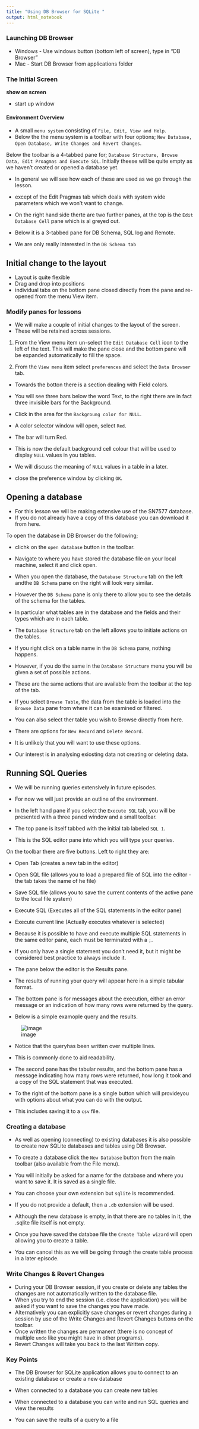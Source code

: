 ```yaml
---
title: "Using DB Browser for SQLite "
output: html_notebook
---
```


### Launching DB Browser
* Windows - Use windows button (bottom left of screen), type in "DB Browser"
* Mac - Start DB Browser from applications folder

### The Initial Screen
**show on screen**

* start up window

#### Environment Overview

* A small `menu system` consisting of `File, Edit, View and Help`.
* Below the the menu system is a toolbar with four options; `New Database, Open Database, Write Changes and Revert Changes`.

Below the toolbar is a 4-tabbed pane for; `Database Structure, Browse Data, Edit Proagmas and Execute SQL`.
Initially theese will be quite empty as we haven’t created or opened a database yet.

* In general we will see how each of these are used as we go through the lesson.
* except of the Edit Pragmas tab which deals with system wide parameters which we won’t want to change.

* On the right hand side therte are two further panes, at the top is the `Edit Database Cell` pane which is al greyed out.
* Below it is a 3-tabbed pane for DB Schema, SQL log and Remote.
* We are only really interested in the `DB Schema tab`

## Initial change to the layout
* Layout is quite flexible
* Drag and drop into positions
* individual tabs on the bottom pane closed directly from the pane and re-opened from the menu View item.

### Modify panes for lessons
* We will make a couple of initial changes to the layout of the screen.
* These will be retained across sessions.

1. From the View menu item un-select the `Edit Database Cell` icon to the left of the text. This will make the pane close and the bottom pane will be expanded automatically to fill the space.

2. From the `View menu` item select `preferences` and select the `Data Browser` tab.

* Towards the botton there is a section dealing with Field colors.
* You will see three bars below the word Text, to the right there are in fact three invisible bars for the Background.
* Click in the area for the `Backgroung color for NULL`.
* A color selector window will open, select `Red`.
* The bar will turn Red.
* This is now the default background cell colour that will be used to display `NULL` values in you tables.

* We will discuss the meaning of `NULL` values in a table in a later.
* close the preference window by clicking `OK`.

## Opening a database

* For this lesson we will be making extensive use of the SN7577 database.
* If you do not already have a copy of this database you can download it from here.



To open the database in DB Browser do the following;

* clichk on the `open database` button in the toolbar.
* Navigate to where you have stored the database file on your local machine, select it and click open.

* When you open the database, the `Database Structure` tab on the left andthe `DB Schema` pane on the right will look very similar.
* However the `DB Schema` pane is only there to allow you to see the details of the schema for the tables.
* In particular what tables are in the database and the fields and their types which are in each table.

* The `Database Structure` tab on the left allows you to initiate actions on the tables.
* If you right click on a table name in the `DB Schema` pane, nothing happens.
* However, if you do the same in the `Database Structure` menu you will be given a set of possible actions.
* These are the same actions that are available from the toolbar at the top of the tab.

* If you select `Browse Table`, the data from the table is loaded into the `Browse Data` pane from where it can be examined or filtered.
* You can also select ther table you wish to Browse directly from here.

* There are options for `New Record` and `Delete Record`.
* It is unlikely that you will want to use these options.
* Our interest is in analysing exiosting data not creating or deleting data.

## Running SQL Queries

* We will be running queries extensively in future episodes.
* For now we will just provide an outline of the environment.

* In the left hand pane if you select the `Execute SQL` tab, you will be presented with a three paned window and a small toolbar.
* The top pane is itself tabbed with the initial tab labeled `SQL 1`.
* This is the SQL editor pane into which you will type your queries.

On the toolbar there are five buttons. Left to right they are:

  * Open Tab (creates a new tab in the editor)
  * Open SQL file (allows you to load a prepared file of SQL into the editor - the tab     takes the name of he file)
  * Save SQL file (allows you to save the current contents of the active pane to the      local file system)
  * Execute SQL (Executes all of the SQL statements in the editor pane)
  * Execute current line (Actually executes whatever is selected)

* Because it is possible to have and execute multiple SQL statements in the same editor pane, each must be terminated with a `;`.
* If you only have a single statement you don’t need it, but it might be considered best practice to always include it.

* The pane below the editor is the Results pane.
* The results of running your query will appear here in a simple tabular format.
* The bottom pane is for messages about the execution, either an error message or an indication of how many rows were returned by the query.

* Below is a simple examople query and the results.

![image](images/DB_Browser_run_4.png)

* Notice that the queryhas been written over multiple lines.
* This is commonly done to aid readability.
* The second pane has the tabular results, and the bottom pane has a message indicating how many rows were returned, how long it took and a copy of the SQL statement that was executed.

* To the right of the bottom pane is a single button which will provideyou with options about what you can do with the output.
* This includes saving it to a `csv` file.

### Creating a database

* As well as opening (connecting) to existing databases it is also possible to create new SQLite databases and tables using DB Browser.

* To create a database click the `New Database` button from the main toolbar (also available from the File menu).
* You will initially be asked for a name for the database and where you want to save it. It is saved as a single file.
* You can choose your own extension but `sqlite` is recommended.
* If you do not provide a default, then a `.db` extension will be used.
* Although the new database is empty, in that there are no tables in it, the .sqlite file itself is not empty.

* Once you have saved the databae file the `Create Table wizard` will open allowing you to create a table.
* You can cancel this as we will be going through the create table process in a later episode.


### Write Changes & Revert Changes

* During your DB Browser session, if you create or delete any tables the changes are not automatically written to the database file.
* When you try to end the session (i.e. close the application) you will be asked if you want to save the changes you have made.
* Alternatively you can explicitly save changes or revert changes during a session by use of the Write Changes and Revert Changes buttons on the toolbar.
* Once written the changes are permanent (there is no concept of multiple `undo` like you might have in other programs).
* Revert Changes will take you back to the last Written copy.

### Key Points
* The DB Browser for SQLite application allows you to connect to an existing database or create a new database

* When connected to a database you can create new tables

* When connected to a database you can write and run SQL queries and view the results

* You can save the reults of a query to a file
